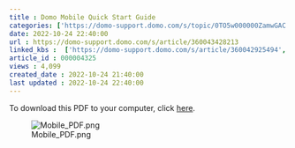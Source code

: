 ```yaml
---
title : Domo Mobile Quick Start Guide
categories: ['https://domo-support.domo.com/s/topic/0TO5w000000ZamwGAC']
date: 2022-10-24 22:40:00
url : https://domo-support.domo.com/s/article/360043428213
linked_kbs :  ['https://domo-support.domo.com/s/article/360042925494', 'https://domo-support.domo.com/s/knowledge-base', 'https://domo-support.domo.com/s/article/360043429953', 'https://domo-support.domo.com/s/article/360043428213', 'https://domo-support.domo.com/s/article/360043429933', 'https://domo-support.domo.com/s/article/360043429693', 'https://domo-support.domo.com/s/topic/0TO5w000000ZamwGAC', 'https://domo-support.domo.com/s/article/360043429913']
article_id : 000004325
views : 4,099
created_date : 2022-10-24 21:40:00
last updated : 2022-10-24 22:40:00
---
```




To download this PDF to your computer, click [here](https://domosoftware.sharepoint.com/:b:/s/CS-Edu-PublicFiles/EbDyGToGL3VKhnw3G1zt3w8BWcqzjzepw4ZGF-WHXwUoCA?e=P7VtWC).


![Mobile_PDF.png](Mobile_PDF.png)
